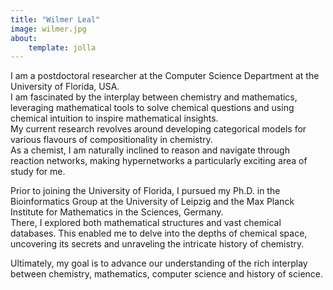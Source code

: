 ```yaml
---
title: "Wilmer Leal"
image: wilmer.jpg
about:
    template: jolla
---
```


I am a postdoctoral researcher at the Computer Science Department at the University of Florida, USA.    
I am fascinated by the interplay between chemistry and mathematics, leveraging mathematical tools to solve chemical questions 
and using chemical intuition to inspire mathematical insights.      
My current research revolves around developing categorical models for various flavours of compositionality in chemistry.    
As a chemist, I am naturally inclined to reason and navigate through reaction networks, making hypernetworks a particularly exciting area of study for me.

Prior to joining the University of Florida, I pursued my Ph.D. in the Bioinformatics Group at the University of Leipzig and 
the Max Planck Institute for Mathematics in the Sciences, Germany.  
There, I explored both mathematical structures and vast chemical databases. This enabled me to delve into the depths of chemical space, 
uncovering its secrets and unraveling the intricate history of chemistry.

Ultimately, my goal is to advance our understanding of the rich interplay between chemistry, mathematics, computer science and history of science.
